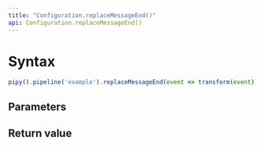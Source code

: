 ```yaml
---
title: "Configuration.replaceMessageEnd()"
api: Configuration.replaceMessageEnd()
---
```


# Syntax

``` js
pipy().pipeline('example').replaceMessageEnd(event => transform(event))
```

## Parameters

<Parameters/>

## Return value

<ReturnValue/>
